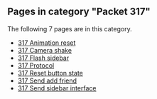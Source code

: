 <!-- DO NOT EDIT BELOW THIS LINE, OR CHANGE THIS COMMENT, CODE AUTOMATICALLY GENERATED BY category.sh -->
== '''Pages in category "Packet 317"''' ==
The following 7 pages are in this category.
* [[317 Animation reset]]
* [[317 Camera shake]]
* [[317 Flash sidebar]]
* [[317 Protocol]]
* [[317 Reset button state]]
* [[317 Send add friend]]
* [[317 Send sidebar interface]]
